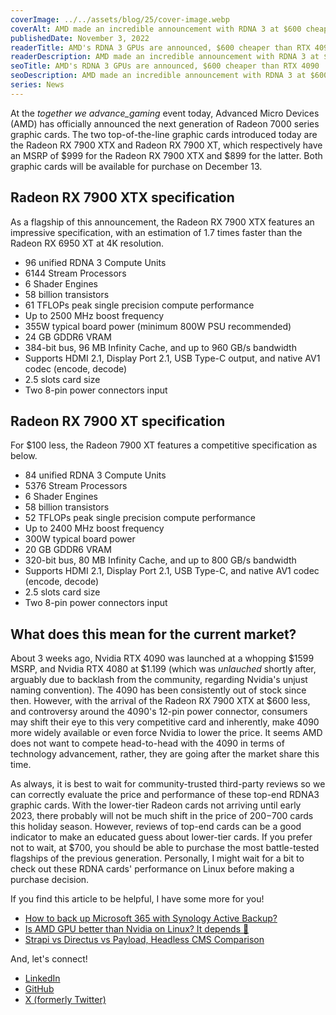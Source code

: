 ```yaml
---
coverImage: ../../assets/blog/25/cover-image.webp
coverAlt: AMD made an incredible announcement with RDNA 3 at $600 cheaper to fight off Nvidia Lovelace giants. AMD started off with the Radeon 7900 XTX and 7900 XT.
publishedDate: November 3, 2022
readerTitle: AMD's RDNA 3 GPUs are announced, $600 cheaper than RTX 4090
readerDescription: AMD made an incredible announcement with RDNA 3 at $600 cheaper to fight off Nvidia Lovelace giants. AMD started off with the Radeon 7900 XTX and 7900 XT.
seoTitle: AMD's RDNA 3 GPUs are announced, $600 cheaper than RTX 4090
seoDescription: AMD made an incredible announcement with RDNA 3 at $600 cheaper to fight off Nvidia Lovelace giants. AMD started off with the Radeon 7900 XTX and 7900 XT.
series: News
---
```



At the *together we advance_gaming* event today, Advanced Micro Devices (AMD) has officially announced the next generation of Radeon 7000 series graphic cards. The two top-of-the-line graphic cards introduced today are the Radeon RX 7900 XTX and Radeon RX 7900 XT, which respectively have an MSRP of $999 for the Radeon RX 7900 XTX and $899 for the latter. Both graphic cards will be available for purchase on December 13.


<BlogPicture imageMetadata={image} alt='AMD GPU release event.' />

## Radeon RX 7900 XTX specification

As a flagship of this announcement, the Radeon RX 7900 XTX features an impressive specification, with an estimation of 1.7 times faster than the Radeon RX 6950 XT at 4K resolution.

- 96 unified RDNA 3 Compute Units
- 6144 Stream Processors
- 6 Shader Engines
- 58 billion transistors
- 61 TFLOPs peak single precision compute performance
- Up to 2500 MHz boost frequency
- 355W typical board power (minimum 800W PSU recommended)
- 24 GB GDDR6 VRAM
- 384-bit bus, 96 MB Infinity Cache, and up to 960 GB/s bandwidth
- Supports HDMI 2.1, Display Port 2.1, USB Type-C output, and native AV1 codec (encode, decode)
- 2.5 slots card size
- Two 8-pin power connectors input

## Radeon RX 7900 XT specification

For $100 less, the Radeon 7900 XT features a competitive specification as below.

- 84 unified RDNA 3 Compute Units
- 5376 Stream Processors
- 6 Shader Engines
- 58 billion transistors
- 52 TFLOPs peak single precision compute performance
- Up to 2400 MHz boost frequency
- 300W typical board power
- 20 GB GDDR6 VRAM
- 320-bit bus, 80 MB Infinity Cache, and up to 800 GB/s bandwidth
- Supports HDMI 2.1, Display Port 2.1, USB Type-C, and native AV1 codec (encode, decode)
- 2.5 slots card size
- Two 8-pin power connectors input

## What does this mean for the current market?

About 3 weeks ago, Nvidia RTX 4090 was launched at a whopping $1599 MSRP, and Nvidia RTX 4080 at $1.199 (which was *unlauched* shortly after, arguably due to backlash from the community, regarding Nvidia's unjust naming convention). The 4090 has been consistently out of stock since then. However, with the arrival of the Radeon RX 7900 XTX at $600 less, and controversy around the 4090's 12-pin power connector, consumers may shift their eye to this very competitive card and inherently, make 4090 more widely available or even force Nvidia to lower the price. It seems AMD does not want to compete head-to-head with the 4090 in terms of technology advancement, rather, they are going after the market share this time.

As always, it is best to wait for community-trusted third-party reviews so we can correctly evaluate the price and performance of these top-end RDNA3 graphic cards. With the lower-tier Radeon cards not arriving until early 2023, there probably will not be much shift in the price of $200-$700 cards this holiday season. However, reviews of top-end cards can be a good indicator to make an educated guess about lower-tier cards. If you prefer not to wait, at $700, you should be able to purchase the most battle-tested flagships of the previous generation. Personally, I might wait for a bit to check out these RDNA cards' performance on Linux before making a purchase decision.

If you find this article to be helpful, I have some more for you!

- [How to back up Microsoft 365 with Synology Active Backup?](how-to-back-up-microsoft-365-with-synology-active-backup)
- [Is AMD GPU better than Nvidia on Linux? It depends 🐞](is-amd-gpu-better-than-nvidia-on-linux)
- [Strapi vs Directus vs Payload, Headless CMS Comparison](strapi-vs-directus-vs-payload-headless-cms-comparison)

And, let's connect!

- [LinkedIn](https://www.linkedin.com/in/hunghvu/)
- [GitHub](https://github.com/hunghvu)
- [X (formerly Twitter)](https://x.com/hunghvu_dev)

